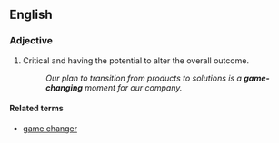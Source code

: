 ==English==

===Adjective===
{{en-adj|head=[[game]]-[[changing]]|-}}

# {{context|sports|or|figuratively|lang=en}} Critical and having the potential to alter the overall outcome. 
#: ''Our plan to transition from products to solutions is a '''game-changing''' moment for our company.''

====Related terms====
* [[game changer]]